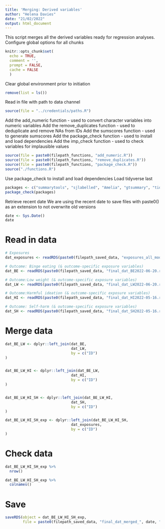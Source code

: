 ```yaml
---
title: 'Merging: Derived variables'
author: "Helena Davies"
date: "21/02/2022"
output: html_document
---
```


This script merges all the derived variables ready for regression analyses.
Configure global options for all chunks
```r
knitr::opts_chunk$set(
  echo = TRUE,
  comment = '',
  prompt = FALSE,
  cache = FALSE
  )
```

Clear global environment prior to initiation
```r
remove(list = ls())
```

Read in file with path to data channel
```r
source(file = "../credentials/paths.R")
```

Add the add_numeric function - used to convert character variables into numeric variables
Add the remove_duplicates function - used to deduplicate and remove NAs from IDs
Add the sumscores function - used to generate sumscores
Add the package_check function - used to install and load dependencies
Add the imp_check function - used to check variables for implausible values
```r
source(file = paste0(filepath_functions, "add_numeric.R"))
source(file = paste0(filepath_functions, "remove_duplicates.R"))
source(file = paste0(filepath_functions, "package_check.R"))
source("./functions.R")
```

Use package_check to install and load dependencies
Load tidyverse last
```r
packages <- c("summarytools", "sjlabelled", "Amelia", "gtsummary", "tidyverse")
package_check(packages)
```

Retrieve recent date
We are using the recent date to save files with paste0() as an extension to not overwrite old versions
```r
date <- Sys.Date()
date
```

# Read in data
```r
# Exposures
dat_exposures <- readRDS(paste0(filepath_saved_data, "exposures_all_models2022-09-22.rds"))

# Outcome: Binge eating (& outcome-specific exposure variables)
dat_BE <- readRDS(paste0(filepath_saved_data, "final_dat_BE2022-06-20.rds"))

# Outcome:Low weight (& outcome-specific exposure variables)
dat_LW <- readRDS(paste0(filepath_saved_data, "final_dat_LW2022-06-20.rds"))

# Outcome:Harmful ideation (& outcome-specific exposure variables)
dat_HI <- readRDS(paste0(filepath_saved_data, "final_dat_HI2022-05-16.rds"))

# Outcome: Self-harm (& outcome-specific exposure variables)
dat_SH <- readRDS(paste0(filepath_saved_data, "final_dat_SH2022-05-16.rds"))
```

# Merge data
```r
dat_BE_LW <- dplyr::left_join(dat_BE,
                              dat_LW,
                              by = c("ID")
)


dat_BE_LW_HI <- dplyr::left_join(dat_BE_LW,
                              dat_HI,
                              by = c("ID")
)


dat_BE_LW_HI_SH <- dplyr::left_join(dat_BE_LW_HI,
                              dat_SH,
                              by = c("ID")
)

dat_BE_LW_HI_SH_exp <- dplyr::left_join(dat_BE_LW_HI_SH,
                              dat_exposures,
                              by = c("ID")
)
```

# Check data
```r
dat_BE_LW_HI_SH_exp %>%
  nrow()

dat_BE_LW_HI_SH_exp %>%
  colnames()
```

# Save
```r
saveRDS(object = dat_BE_LW_HI_SH_exp,
        file = paste0(filepath_saved_data, "final_dat_merged_", date, ".rds"))
```

